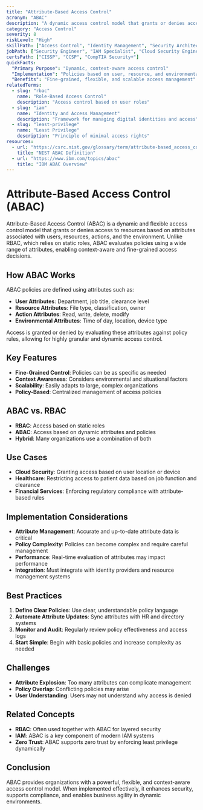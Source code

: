 ```yaml
---
title: "Attribute-Based Access Control"
acronym: "ABAC"
description: "A dynamic access control model that grants or denies access based on attributes of users, resources, and the environment."
category: "Access Control"
severity: 8
riskLevel: "High"
skillPath: ["Access Control", "Identity Management", "Security Architecture"]
jobPath: ["Security Engineer", "IAM Specialist", "Cloud Security Engineer"]
certsPath: ["CISSP", "CCSP", "CompTIA Security+"]
quickFacts:
  "Primary Purpose": "Dynamic, context-aware access control"
  "Implementation": "Policies based on user, resource, and environmental attributes"
  "Benefits": "Fine-grained, flexible, and scalable access management"
relatedTerms:
  - slug: "rbac"
    name: "Role-Based Access Control"
    description: "Access control based on user roles"
  - slug: "iam"
    name: "Identity and Access Management"
    description: "Framework for managing digital identities and access"
  - slug: "least-privilege"
    name: "Least Privilege"
    description: "Principle of minimal access rights"
resources:
  - url: "https://csrc.nist.gov/glossary/term/attribute-based_access_control"
    title: "NIST ABAC Definition"
  - url: "https://www.ibm.com/topics/abac"
    title: "IBM ABAC Overview"
---
```


# Attribute-Based Access Control (ABAC)

Attribute-Based Access Control (ABAC) is a dynamic and flexible access control model that grants or denies access to resources based on attributes associated with users, resources, actions, and the environment. Unlike RBAC, which relies on static roles, ABAC evaluates policies using a wide range of attributes, enabling context-aware and fine-grained access decisions.

## How ABAC Works

ABAC policies are defined using attributes such as:
- **User Attributes**: Department, job title, clearance level
- **Resource Attributes**: File type, classification, owner
- **Action Attributes**: Read, write, delete, modify
- **Environmental Attributes**: Time of day, location, device type

Access is granted or denied by evaluating these attributes against policy rules, allowing for highly granular and dynamic access control.

## Key Features
- **Fine-Grained Control**: Policies can be as specific as needed
- **Context Awareness**: Considers environmental and situational factors
- **Scalability**: Easily adapts to large, complex organizations
- **Policy-Based**: Centralized management of access policies

## ABAC vs. RBAC
- **RBAC**: Access based on static roles
- **ABAC**: Access based on dynamic attributes and policies
- **Hybrid**: Many organizations use a combination of both

## Use Cases
- **Cloud Security**: Granting access based on user location or device
- **Healthcare**: Restricting access to patient data based on job function and clearance
- **Financial Services**: Enforcing regulatory compliance with attribute-based rules

## Implementation Considerations
- **Attribute Management**: Accurate and up-to-date attribute data is critical
- **Policy Complexity**: Policies can become complex and require careful management
- **Performance**: Real-time evaluation of attributes may impact performance
- **Integration**: Must integrate with identity providers and resource management systems

## Best Practices
1. **Define Clear Policies**: Use clear, understandable policy language
2. **Automate Attribute Updates**: Sync attributes with HR and directory systems
3. **Monitor and Audit**: Regularly review policy effectiveness and access logs
4. **Start Simple**: Begin with basic policies and increase complexity as needed

## Challenges
- **Attribute Explosion**: Too many attributes can complicate management
- **Policy Overlap**: Conflicting policies may arise
- **User Understanding**: Users may not understand why access is denied

## Related Concepts
- **RBAC**: Often used together with ABAC for layered security
- **IAM**: ABAC is a key component of modern IAM systems
- **Zero Trust**: ABAC supports zero trust by enforcing least privilege dynamically

## Conclusion

ABAC provides organizations with a powerful, flexible, and context-aware access control model. When implemented effectively, it enhances security, supports compliance, and enables business agility in dynamic environments. 
